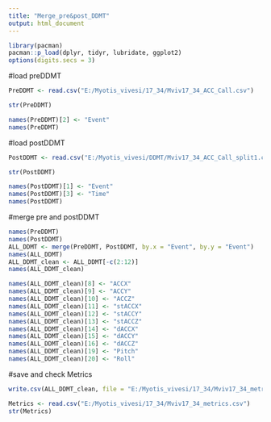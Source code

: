 ```yaml
---
title: "Merge_pre&post_DDMT"
output: html_document
---
```



```r
library(pacman)
pacman::p_load(dplyr, tidyr, lubridate, ggplot2)
options(digits.secs = 3)

```

#load preDDMT
``` r
PreDDMT <- read.csv("E:/Myotis_vivesi/17_34/Mviv17_34_ACC_Call.csv")

str(PreDDMT)

names(PreDDMT)[2] <- "Event"
names(PreDDMT)
```

#load postDDMT
``` r
PostDDMT <- read.csv("E:/Myotis_vivesi/DDMT/Mviv17_34_ACC_Call_split1.csv", sep = ";")

str(PostDDMT)

names(PostDDMT)[1] <- "Event"
names(PostDDMT)[3] <- "Time"
names(PostDDMT)
```

#merge pre and postDDMT
``` r
names(PreDDMT)
names(PostDDMT)
ALL_DDMT <- merge(PreDDMT, PostDDMT, by.x = "Event", by.y = "Event")
names(ALL_DDMT)
ALL_DDMT_clean <- ALL_DDMT[-c(2:12)]
names(ALL_DDMT_clean)

names(ALL_DDMT_clean)[8] <- "ACCX"
names(ALL_DDMT_clean)[9] <- "ACCY"
names(ALL_DDMT_clean)[10] <- "ACCZ"
names(ALL_DDMT_clean)[11] <- "stACCX"
names(ALL_DDMT_clean)[12] <- "stACCY"
names(ALL_DDMT_clean)[13] <- "stACCZ"
names(ALL_DDMT_clean)[14] <- "dACCX"
names(ALL_DDMT_clean)[15] <- "dACCY"
names(ALL_DDMT_clean)[16] <- "dACCZ"
names(ALL_DDMT_clean)[19] <- "Pitch"
names(ALL_DDMT_clean)[20] <- "Roll"
```

#save and check Metrics
``` r
write.csv(ALL_DDMT_clean, file = "E:/Myotis_vivesi/17_34/Mviv17_34_metrics.csv", row.names = FALSE)

Metrics <- read.csv("E:/Myotis_vivesi/17_34/Mviv17_34_metrics.csv")
str(Metrics)
```